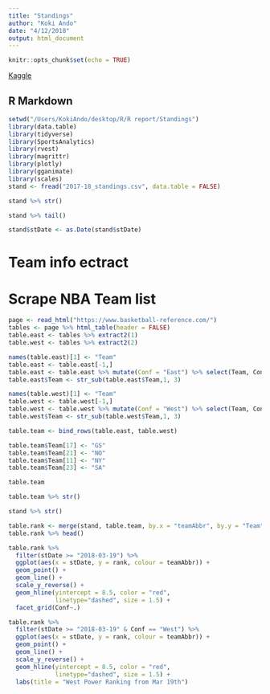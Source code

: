 ```yaml
---
title: "Standings"
author: "Koki Ando"
date: "4/12/2018"
output: html_document
---
```


```r
knitr::opts_chunk$set(echo = TRUE)
```

[Kaggle](https://www.kaggle.com/pablote/nba-enhanced-stats/data)

## R Markdown
```r
setwd("/Users/KokiAndo/desktop/R/R report/Standings")
library(data.table)
library(tidyverse)
library(SportsAnalytics)
library(rvest)
library(magrittr)
library(plotly)
library(gganimate)
library(scales)
stand <- fread("2017-18_standings.csv", data.table = FALSE)
```

```r
stand %>% str()
```
```r
stand %>% tail()
```

```r
stand$stDate <- as.Date(stand$stDate)
```

# Team info ectract

# Scrape NBA Team list
```r
page <- read_html("https://www.basketball-reference.com/")
tables <- page %>% html_table(header = FALSE)
table.east <- tables %>% extract2(1)
table.west <- tables %>% extract2(2)

names(table.east)[1] <- "Team"
table.east <- table.east[-1,]
table.east <- table.east %>% mutate(Conf = "East") %>% select(Team, Conf)
table.east$Team <- str_sub(table.east$Team,1, 3)

names(table.west)[1] <- "Team"
table.west <- table.west[-1,]
table.west <- table.west %>% mutate(Conf = "West") %>% select(Team, Conf)
table.west$Team <- str_sub(table.west$Team,1, 3)

table.team <- bind_rows(table.east, table.west)
```

```r
table.team$Team[17] <- "GS"
table.team$Team[21] <- "NO"
table.team$Team[11] <- "NY"
table.team$Team[23] <- "SA"
```

```r
table.team
```

```r
table.team %>% str()
```
```r
stand %>% str()
```


```r
table.rank <- merge(stand, table.team, by.x = "teamAbbr", by.y = "Team")
table.rank %>% head()
```

```r
table.rank %>%
  filter(stDate >= "2018-03-19") %>% 
  ggplot(aes(x = stDate, y = rank, colour = teamAbbr)) + 
  geom_point() + 
  geom_line() + 
  scale_y_reverse() + 
  geom_hline(yintercept = 8.5, color = "red", 
             linetype="dashed", size = 1.5) + 
  facet_grid(Conf~.)
```

```r
table.rank %>%
  filter(stDate >= "2018-03-19" & Conf == "West") %>% 
  ggplot(aes(x = stDate, y = rank, colour = teamAbbr)) + 
  geom_point() + 
  geom_line() + 
  scale_y_reverse() + 
  geom_hline(yintercept = 8.5, color = "red", 
             linetype="dashed", size = 1.5) +
  labs(title = "West Power Ranking from Mar 19th")
```








